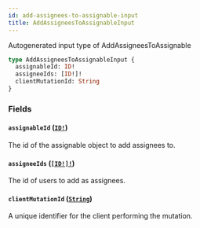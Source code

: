```yaml
---
id: add-assignees-to-assignable-input
title: AddAssigneesToAssignableInput
---
```


Autogenerated input type of AddAssigneesToAssignable

```graphql
type AddAssigneesToAssignableInput {
  assignableId: ID!
  assigneeIds: [ID!]!
  clientMutationId: String
}
```

### Fields

#### `assignableId` ([`ID!`](/docs/api/scalars/id))

The id of the assignable object to add assignees to.

#### `assigneeIds` ([`[ID!]!`](/docs/api/scalars/id))

The id of users to add as assignees.

#### `clientMutationId` ([`String`](/docs/api/scalars/string))

A unique identifier for the client performing the mutation.
